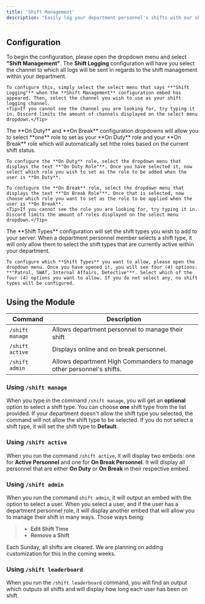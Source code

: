 ```yaml
---
title: 'Shift Management'
description: "Easily log your department personnel's shifts with our shift logging system!"
---
```


##  Configuration
To begin the configuration, please open the dropdown menu and select **"Shift Management"**.
<Tabs>
  <Tab title="Configure Shift Logging">
    The **Shift Logging** configuration will have you select the channel to which all logs will be sent in regards to the shift management within your department.

    To configure this, simply select the select menu that says **"Shift Logging"** when the **Shift Management** configuration embed has appeared. Then, select the channel you wish to use as your shift logging channel.
    <Tip>If you cannot see the channel you are looking for, try typing it in. Discord limits the amount of channels displayed on the select menu dropdown.</Tip>
  </Tab>
  <Tab title="Configure Shift Roles">
    The **On Duty** and **On Break** configuration dropdowns will allow you to select **one** role to set as your **On Duty** role and your **On Break** role which will automatically set hthe roles based on the current shift status.

    To configure the **On Duty** role, select the dropdown menu that displays the text **"On Duty Role"**. Once you have selected it, now select which role you wish to set as the role to be added when the user is **On Duty**.

    To configure the **On Break** role, select the dropdown menu that displays the text **"On Break Role"**. Once that is selected, now choose which role you want to set as the role to be applied when the user is **On Break**.
    <Tip>If you cannot see the role you are looking for, try typing it in. Discord limits the amount of roles displayed on the select menu dropdown.</Tip>
  </Tab>
  <Tab title="Configure Shift Types">
    The **Shift Types** configuration will set the shift types you wish to add to your server. When a department personnel member selects a shift type, it will only allow them to select the shift types that are currently active within your department.

    To configure which **Shift Types** you want to allow, please open the dropdown menu. Once you have opened it, you will see four (4) options: **"Patrol, SWAT, Internal Affairs, Detective"**. Select which of the four (4) options you want to allow. If you do not select any, no shift types will be configured. 
  </Tab>
</Tabs>

##  Using the Module

| Command        | Description                                                            |                   
| -------------- | ---------------------------------------------------------------------- |
| `/shift manage`| Allows department personnel to manage their shift                      |
| `/shift active`| Displays online and on break personnel.                                |
| `/shift admin` | Allows department High Commanders to manage other personnel's shifts.  |


### Using `/shift manage`
When you type in the command `/shift manage`, you will get an **optional** option to select a shift type. You can choose **one** shift type from the list provided. If your department doesn't allow the shift type you selected, the command will not allow the shift type to be selected.
<Tip>If you do not select a shift type, it will set the shift type to **Default**.</Tip>

### Using `/shift active`
When you run the command `/shift active`, it will display two embeds: one for **Active Personnel** and one for **On Break Personnel**. It will display all personnel that are either **On Duty** or **On Break** in their respective embed.

### Using `/shift admin`
When you run the command `shift admin`, it will output an embed with the option to select a user. When you select a user, and if the user has a department personnel role, it will display another embed that will allow you to manage their shift in many ways. Those ways being:
> - **Edit Shift Time**
> - **Remove a Shift**

<Warning>Each Sunday, all shifts are cleared. We are planning on adding customization for this in the coming weeks.</Warning>

### Using `/shift leaderboard`
When you run the `/shift leaderboard` command, you will find an output which outputs all shifts and will display how long each user has been on shift.